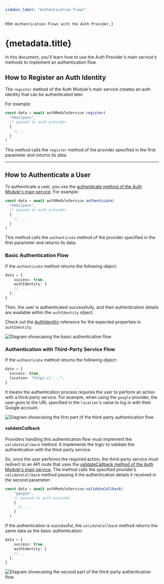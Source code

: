 ```yaml
---
sidebar_label: "Authentication Flows"
---
```


  title: `Authentication Flows with the Auth Provider`,
}

# {metadata.title}

In this document, you'll learn how to use the Auth Provider's main service's methods to implement an authentication flow.

## How to Register an Auth Identity

The `register` method of the Auth Module's main service creates an auth identity that can be authenticated later.

For example:

```ts
const data = await authModuleService.register(
  "emailpass",
  // passed to auth provider
  {
    // ...
  }
)
```

This method calls the `register` method of the provider specified in the first parameter and returns its data.

---

## How to Authenticate a User

To authenticate a user, you use the [authenticate method of the Auth Module's main service](/references/auth/authenticate). For example:

```ts
const data = await authModuleService.authenticate(
  "emailpass",
  // passed to auth provider
  {
    // ...
  }
)
```

This method calls the `authenticate` method of the provider specified in the first parameter and returns its data.

### Basic Authentication Flow

If the `authenticate` method returns the following object:

```ts
data = {
	success: true,
	authIdentity: {
    // ...
  },
}
```

Then, the user is authenticated successfully, and their authentication details are available within the `authIdentity` object.

<Note>

Check out the [AuthIdentity](/references/auth/models/AuthIdentity) reference for the expected properties in `authIdentity`.

</Note>

![Diagram showcasing the basic authentication flow](https://res.cloudinary.com/dza7lstvk/image/upload/v1711373749/Medusa%20Resources/basic-auth_lgpqsj.jpg)

### Authentication with Third-Party Service Flow

If the `authenticate` method returns the following object:

```ts
data = {
  success: true,
  location: "https://....",
}
```

It means the authentication process requires the user to perform an action with a third-party service. For example, when using the `google` provider, the user goes to the URL specified in the `location`'s value to log in with their Google account. 

![Diagram showcasing the first part of the third-party authentication flow](https://res.cloudinary.com/dza7lstvk/image/upload/v1711374847/Medusa%20Resources/third-party-auth-1_enyedy.jpg)

#### validateCallback

Providers handling this authentication flow must implement the `validateCallback` method. It implements the logic to validate the authentication with the third-party service.

So, once the user performs the required action, the third-party service must redirect to an API route that uses the [validateCallback method of the Auth Module's main service](/references/auth/validateCallback). The method calls the specified provider’s `validateCallback` method passing it the authentication details it received in the second parameter:

```ts
const data = await authModuleService.validateCallback(
    "google",
    // passed to auth provider
    {
      // ...
    }
  )
```

If the authentication is successful, the `validateCallback` method returns the same data as the basic authentication:

```ts
data = {
	success: true,
	authIdentity: {
    // ...
  },
}
```

![Diagram showcasing the second part of the third-party authentication flow](https://res.cloudinary.com/dza7lstvk/image/upload/v1711375123/Medusa%20Resources/third-party-auth-2_kmjxju.jpg)
